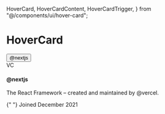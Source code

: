 
  HoverCard,
  HoverCardContent,
  HoverCardTrigger,
} from "@/components/ui/hover-card";

<Meta title="HoverCard" component={HoverCard} />

# HoverCard

<HoverCard>
  <HoverCardTrigger asChild>
    <Button variant="link">@nextjs</Button>
  </HoverCardTrigger>
  <HoverCardContent className="w-80">
    <div className="flex justify-between space-x-4">
      <Avatar>
        <AvatarImage src="https://github.com/vercel.png" />
        <AvatarFallback>VC</AvatarFallback>
      </Avatar>
      <div className="space-y-1">
        <h4 className="text-sm font-semibold">@nextjs</h4>
        <p className="text-sm">
          The React Framework – created and maintained by @vercel.
        </p>
        <div className="flex items-center pt-2">
          <CalendarDays className="mr-2 h-4 w-4 opacity-70" />{" "}
          <span className="text-xs text-slate-500 dark:text-slate-400">
            Joined December 2021
          </span>
        </div>
      </div>
    </div>
  </HoverCardContent>
</HoverCard>
